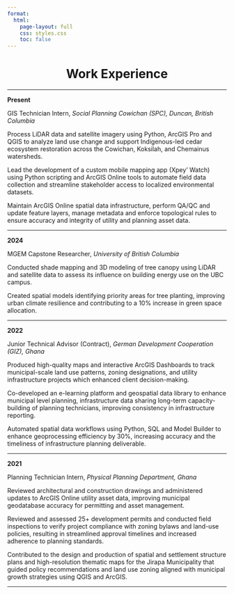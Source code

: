 ```yaml
---
format:
  html:
    page-layout: full
    css: styles.css
    toc: false
---
```


<center><h1>Work Experience</h1></center>

---

**Present**

<span class="role-title">GIS Technician Intern</span>, <em>Social Planning Cowichan (SPC), Duncan, British Columbia</em>  
<p>Process LiDAR data and satellite imagery using Python, ArcGIS Pro and QGIS to analyze land use change and support Indigenous-led cedar ecosystem restoration across the Cowichan, Koksilah, and Chemainus watersheds.</p>
<p>Lead the development of a custom mobile mapping app (Xpey’ Watch) using Python scripting and ArcGIS Online tools to automate field data collection and streamline stakeholder access to localized environmental datasets.</p>
<p>Maintain ArcGIS Online spatial data infrastructure, perform QA/QC and update feature layers, manage metadata and enforce topological rules to ensure accuracy and integrity of utility and planning asset data.</p>

---

**2024**

<span class="role-title">MGEM Capstone Researcher</span>, <em>University of British Columbia</em>  
<p>Conducted shade mapping and 3D modeling of tree canopy using LiDAR and satellite data to assess its influence on building energy use on the UBC campus.</p>
<p>Created spatial models identifying priority areas for tree planting, improving urban climate resilience and contributing to a 10% increase in green space allocation.</p>

---

**2022**

<span class="role-title">Junior Technical Advisor (Contract)</span>, <em>German Development Cooperation (GIZ), Ghana</em>  
<p>Produced high-quality maps and interactive ArcGIS Dashboards to track municipal-scale land use patterns, zoning designations, and utility infrastructure projects which enhanced client decision-making.</p>
<p>Co-developed an e-learning platform and geospatial data library to enhance municipal level planning, infrastructure data sharing long-term capacity-building of planning technicians, improving consistency in infrastructure reporting.</p>
<p>Automated spatial data workflows using Python, SQL and Model Builder to enhance geoprocessing efficiency by 30%, increasing accuracy and the timeliness of infrastructure planning deliverable.</p>

---

**2021**

<span class="role-title">Planning Technician Intern</span>, <em>Physical Planning Department, Ghana</em>  
<p>Reviewed architectural and construction drawings and administered updates to ArcGIS Online utility asset data, improving municipal geodatabase accuracy for permitting and asset management.</p>
<p>Reviewed and assessed 25+ development permits and conducted field inspections to verify project compliance with zoning bylaws and land-use policies, resulting in streamlined approval timelines and increased adherence to planning standards.</p>
<p>Contributed to the design and production of spatial and settlement structure plans and high-resolution thematic maps for the Jirapa Municipality that guided policy recommendations and land use zoning aligned with municipal growth strategies using QGIS and ArcGIS.</p>

---

